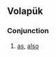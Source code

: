 {{also|aesi|Appendix:Variations of "asi"}}
==Volapük==

===Conjunction===
{{head|vo|conjunction}}

# [[as]], [[also]]